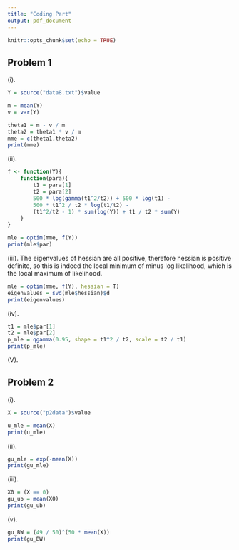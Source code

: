 ```yaml
---
title: "Coding Part"
output: pdf_document
---
```


```r
knitr::opts_chunk$set(echo = TRUE)
```

## Problem 1
(i). 
```r
Y = source("data8.txt")$value

m = mean(Y)
v = var(Y)

theta1 = m - v / m
theta2 = theta1 * v / m
mme = c(theta1,theta2)
print(mme)
```

(ii). 
```r
f <- function(Y){
    function(para){
        t1 = para[1]
        t2 = para[2]
        500 * log(gamma(t1^2/t2)) + 500 * log(t1) -
        500 * t1^2 / t2 * log(t1/t2) - 
        (t1^2/t2 - 1) * sum(log(Y)) + t1 / t2 * sum(Y)
    }
}

mle = optim(mme, f(Y))
print(mle$par)
```

(iii). The eigenvalues of hessian are all positive, therefore hessian is positive definite, so this is indeed the local minimum of minus log likelihood, which is the local maximum of likelihood. 
```r
mle = optim(mme, f(Y), hessian = T)
eigenvalues = svd(mle$hessian)$d
print(eigenvalues)
```

(iv). 
```r
t1 = mle$par[1]
t2 = mle$par[2]
p_mle = qgamma(0.95, shape = t1^2 / t2, scale = t2 / t1)
print(p_mle)
```

(V).


## Problem 2

(i). 
```r
X = source("p2data")$value

u_mle = mean(X)
print(u_mle)
```
(ii). 
```r
gu_mle = exp(-mean(X))
print(gu_mle)
```

(iii). 
```r
X0 = (X == 0)
gu_ub = mean(X0)
print(gu_ub)
```

(v). 
```r
gu_BW = (49 / 50)^(50 * mean(X))
print(gu_BW)
```

